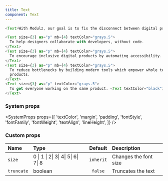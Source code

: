 ```yaml
---
title: Text
component: Text
---
```


```js live
<Text>With Modulz, our goal is to fix the disconnect between digital product teams.</Text>
```

```js live
<Text size={3} as="p" mb={4} textColor="grays.5">
  To help designers collaborate with developers, without code.
</Text>
<Text size={3} as="p" mb={4} textColor="grays.5">
  To encourage inclusive digital products by automating accessibility.
</Text>
<Text size={3} as="p" mb={4} textColor="grays.5">
  To reduce bottlenecks by building modern tools which empower whole teams to work on their end
  products.
</Text>
<Text size={3} as="p" textColor="grays.5">
  To get everyone working on the same product. <Text textColor="black">Together.</Text>
</Text>
```

### System props

<SystemProps
  props={[
    'textColor',
    'margin',
    'padding',
    'fontStyle',
    'fontFamily',
    'fontWeight',
    'textAlign',
    'lineHeight',
  ]}
/>

### Custom props

| Name       | Type                                |  Default  | Description           |
| :--------- | :---------------------------------- | :-------: | :-------------------- |
| `size`     | 0 \| 1 \| 2\| 3\| 4\| 5\| 6\| 7\| 8 | `inherit` | Changes the font size |
| `truncate` | boolean                             |  `false`  | Truncates the text    |
